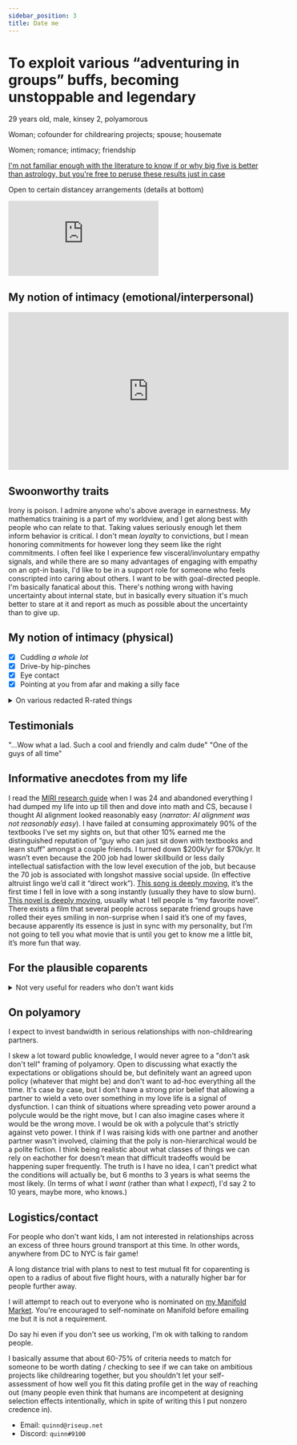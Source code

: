 ```yaml
---
sidebar_position: 3
title: Date me
---
```



# To exploit various “adventuring in groups” buffs, becoming unstoppable and legendary 


<Admonition type="info" title="My demographics">
  <p>
    29 years old, male, kinsey 2, polyamorous
  </p>
</Admonition>

<Admonition type="tip" title="Seeking">
  <p>
    Woman; cofounder for childrearing projects; spouse; housemate
  </p>
</Admonition>

<Admonition type="tip" title="Also seeking">
  <p>
    Women; romance; intimacy; friendship
  </p>
</Admonition>

<Admonition type="info" title="Big five">
  <p>
    <a href="https://bigfive-test.com/result/623617c0d5e3dd000926c0bd">I'm not familiar enough with the literature to know if or why big five is better than astrology, but you're free to peruse these results just in case</a>
  </p>
</Admonition>

<Admonition type="info" title="In Philadelphia">
  <p>
    Open to certain distancey arrangements (details at bottom)
  </p>
</Admonition> 

<iframe src="https://manifold.markets/embed/Quinn/who-will-i-date-2022" title="Who will I date? (2022)" frameborder="0"></iframe>

## My notion of intimacy (emotional/interpersonal) 

<iframe width="560" height="315" src="https://www.youtube.com/embed/6Qzfn_tt8Gw" title="YouTube video player" frameborder="0" allow="accelerometer; autoplay; clipboard-write; encrypted-media; gyroscope; picture-in-picture" allowfullscreen></iframe>

## Swoonworthy traits

<Tabs lazy>
  <TabItem value="sincerity" label="Sincerity">
    Irony is poison. I admire anyone who's above average in earnestness. 
  </TabItem>
  <TabItem value="analyticalness" label="Analyticalness">
    My mathematics training is a part of my worldview, and I get along best with people who can relate to that. 
  </TabItem>
  <TabItem value="conviction" label="Conviction">
    Taking values seriously enough let them inform behavior is critical. I don't mean <i>loyalty</i> to convictions, but I mean honoring commitments for however long they seem like the right commitments. 
  </TabItem>
  <TabItem value="compassion" label="Compassion">
    I often feel like I experience few visceral/involuntary empathy signals, and while there are so many advantages of engaging with empathy on an opt-in basis, I'd like to be in a support role for someone who feels conscripted into caring about others. 
  </TabItem>
  <TabItem value="ambition" label="Ambition">
    I want to be with goal-directed people. 
  </TabItem>
  <TabItem value="introspectiveness" label="Introspectiveness">
    I'm basically fanatical about this. There's nothing wrong with having uncertainty about internal state, but in basically every situation it's much better to stare at it and report as much as possible about the uncertainty than to give up. 
  </TabItem>
</Tabs>

## My notion of intimacy (physical)

- [x] Cuddling _a whole lot_
- [x] Drive-by hip-pinches
- [x] Eye contact
- [x] Pointing at you from afar and making a silly face

<details>
  <summary>
    On various redacted R-rated things
  </summary>
  <p>
I have a lot of personalities (i.e. separable classes of preferences), none of which have deal-breakers in mind. But I estimate that I'm <code>1.2 to 1.8</code> standard deviations hornier than most of the people I know well. Preferences/kink list upon request. 
  </p>
</details>

## Testimonials

<Tabs lazy>
    <TabItem value="testimonial1" label="Local from a town I visited" default>
        "...Wow what a lad. Such a cool and friendly and calm dude"
    </TabItem>
    <TabItem value="testimonial2" label="Housemate">
        "One of the guys of all time"
    </TabItem>
</Tabs>

## Informative anecdotes from my life 

<Tabs lazy>
    <TabItem value="intellectually" label="Intellectually" default>
        I read the <a href="https://intelligence.org/research-guide/">MIRI research guide</a> when I was 24 and abandoned everything I had dumped my life into up till then and dove into math and CS, because I thought AI alignment looked reasonably easy (<i>narrator: AI alignment was not reasonably easy</i>). 
    </TabItem>
    <TabItem value="academically" label="Academically">
        I have failed at consuming approximately 90% of the textbooks I’ve set my sights on, but that other 10% earned me the distinguished reputation of “guy who can just sit down with textbooks and learn stuff” amongst a couple friends. 
    </TabItem>
    <TabItem value="professionally" label="Professionally">
        I turned down $200k/yr for $70k/yr. It wasn’t even because the 200 job had lower skillbuild or less daily intellectual satisfaction with the low level execution of the job, but because the 70 job is associated with longshot massive social upside. (In effective altruist lingo we’d call it “direct work”).
    </TabItem>
    <TabItem value="aesthetically" label="Aesthetically">
        <a href="https://youtu.be/0l4SJqm_2pA">This song is deeply moving</a>, it’s the first time I fell in love with a song instantly (usually they have to slow burn). <a href="http://www.hpmor.com/">This novel is deeply moving</a>, usually what I tell people is “my favorite novel”. There exists a film that several people across separate friend groups have rolled their eyes smiling in non-surprise when I said it’s one of my faves, because apparently its essence is just in sync with my personality, but I’m not going to tell you what movie that is until you get to know me a little bit, it’s more fun that way. 
    </TabItem>
</Tabs>

## For the plausible coparents

<details>
  <summary>
    Not very useful for readers who don't want kids
  </summary>
  <p>
    I'm not super in a rush, but I would prefer to be systematic and reveal information about our mutual fit in a clever and efficient way. I'm probably willing to try nesting after knowing someone for about 6 months, unclear how long I want to nest with them before childrearing however. 

### One slice of my expected parenting values
Humans need to be able to _own their consequences_ and _pick what hills they'd like to die on_ in order to cultivate agency. For this reason, I think 1. school needs to be approached cautiously and rigorously; and 2. we need to thread a needle where we help our children follow through on projects without it turning into us projecting what sorts of projects we'd like them to be doing. That said, I would like to find out how to raise second-generation transhumanist altruists without various "indoctrination"-related failure modes.

### Another slice
Leonard Bernstein, speaking I imagine about orchestral or broadway productions, said "_to accomplish great things, two things are needed: a plan, and almost enough time_". I expect to have almost enough time (i.e. readiness) to parent, to do any of my other goals, and I've worked to cultivate heuristics around when perfect should or shouldn't be the enemy of the good. I also avoid appealing to normal distributions, I avoid looking at the world and saying "look at all the people in a way lower percentile of such n such virtue or trait than me seeming to do alright, surely I can relax", because I don't like to impose an upper bound on my standards. 

### On how many
I'm inclined toward more than one kid because someone made an intuitive argument that the marginal cost of each additional kid declines. [I have begun an estimate of this argument](https://www.squiggle-language.com/playground/#code=eNqtV0tz4zYM%2FiuYXFZyHVl24mTHM3tq02lmdqeHpNND02oYibZYS6RKUpa9m%2Fz3AqQdW9LGebS5WKLw%2BAB8AJFvJyZXzU1dlkxvTmZW13zojq4yYZXenQgprGDFzT%2B1WCwKfmO1kIuT2Qm%2BS5k0ShfZSvAGPsG3Own4Z0XJk1QZm6h5MhcaH9JcFFlScZ00nC9nMJmCVTCexEMYjUBIyFWtDQQCcrbiIBWIjDNocmZBfCjBsmKJXoHdq9qG3k0mTKpqaRPNLE%2FI6Qzi6OLSmY6jj2Q54ynbgJoDhrgQkhXA11YzBxGEBUJpSJ5lGTBJPxisIsGlyO7k453cILLvRYnWfxZFQeBJhOBgZu5rUjeQc80j%2BCIkB6Y5VAVLea6KjGvz6iR1Ehy9qDJ8PjFdW30ZF%2BydfNEJZqAUa1trHrwdILSz%2BbIG1lrWZVJhEiVWCn2vg8kQxtEFVe0swuc%2F6P3PkApSqIZr4DKjkv94DcJApdU9uxeFsI4HCguCzLI5BcEzaAQ%2Bsuzv2tgSPcBcaUB4SzBpzrO64OZVSXEPHiRifDmHIziIijwQ%2F4tNsmJFzUmLMCQIJuEszfeWz2PXN9MpRXuNrF4ivwzFTT%2Fn8SjXRMhMaJ5aF8gQkJLQ4Fc1nyMpMxjHUxJDO8Zic5A4n4sIzaHSUkkQc3xGLqMsCpVsLUrxlYOHCEQY%2FI7sKTK45%2BQEU1hXDdMZOSF0DgY23QZSRI4lWfLKQqlW1MN3sqTUuI5PNGcFNo5IWYHhE2AUSYT0WTVMGp86jB%2FDP3PhT6eUsT6DjzCzL9yjYl8kbE0Qm%2FPXTRFwgAFrDZ7zIsJRUDK5AZZascIBw42bChmxESvDYKFVXUX9sFJmcgwrjrZD7fJyemysOfHjY82BixymoQclLC8NqkqqpuantcHCYxuYHDGiKKFCn7%2FdXn%2B%2Bvr2%2BupmBp6vZlQkBTs5hAJd3kl7d%2BYYzjefTyYHs9qytO4CWzmEKeOabiDJhXDNQ0%2BBcNkErSyEN5YfdtwfwUxCx1ykP%2FAv9lawKPiPXorq6VQHePDuNcIjq64f23IS%2FYP2IX%2Fb68eELKgw3D7CGH2Dz6I%2FD7QQ9gL8fBP0YEPRbA%2FWsbCcIK%2F5%2FeiB7IUVRqIXry2CDA2AISON17BONmaIznGHBGMPn6yo4BSpksIZTkgpDlwcjFqUS2Y4iTwZb9cfRjYY6R3G4196Spq9NHzra%2FuhQ243RLoD3jR%2Fv6726PVDduN45Ezvt819AomLHVhxue%2F%2F2lyv48utPV5%2Bp959IHTw10H4r6pJfyBX3V6vnXpuTx%2Fpjb727MB1sIm%2B6mAcvoxu07%2BW%2B323Z2nNu8B1wXvmQxUHf0m5kzHGGyxSX7GfzikXIra3MbDRqmiaqTcaihVqNSp4JNrpHGo0m8fhyFI9H47MRWTnVTBgs9qlLiLdCaglGLErqdVKg2X12djGOyUPDP7grXQtcfnBDyPFOoGsP9wS7JRHMWSlwC7A57lY7S7RnYem8j6cA%2FTX4CZd5XbIi6PtGgkXxGLPX%2FxQ%2Bh7c74DreWiU%2BNhu77HrB0245VvZ4jX6ndVJVFe5EtaSVk2TpMi3ot2ELfsCqQ%2F528Wwv%2FueIcWBkAL25ErxmmwxxdpOXbWgIPj4VMuNr2tFwC0Rf9D%2BQmTkKxBgXL7jbkbHaPiy%2FFLm28%2F8u9a7Yj3iD7pMWnjz%2BC27aPUE%3D) (you can plug-and-play your worldview by substituting some input parameters), though it may be buggy, miss too many considerations, or provide information that's an order of magnitude less valuable than our emotional state after the first child would be. 

### On biology
I'm reasonably confident that bio-fathering is as good or better than rolling the dice at the sperm bank (in terms of my assessment of my family's disease and IQ history), but I'm not married to it. I am interested equally in arguments for embryo selection and in arguments for adoption: I think conditional on a partner feeling strongly about one of the two, the probability they'd convince me is a little over 80%.

  </p>
</details>

## On polyamory

<Admonition type="info" title="If you don't want kids">
  <p>
    I expect to invest bandwidth in serious relationships with non-childrearing partners.
  </p>
</Admonition>

<Tabs lazy>
  <TabItem value="transparency" label="Transparency">
    I skew a lot toward public knowledge, I would never agree to a "don't ask don't tell" framing of polyamory. Open to discussing what exactly the expectations or obligations should be, but definitely want an agreed upon policy (whatever that might be) and don't want to ad-hoc everything all the time.
  </TabItem>
  <TabItem value="veto" label="Vetoes">
    It's case by case, but I don't have a strong prior belief that allowing a partner to wield a veto over something in my love life is a signal of dysfunction. I can think of situations where spreading veto power around a polycule would be the right move, but I can also imagine cases where it would be the wrong move. I would be ok with a polycule that's strictly against veto power. 
  </TabItem>
  <TabItem value="hierarchy" label="Words like 'primary', 'secondaries'">
    I think if I was raising kids with one partner and another partner wasn't involved, claiming that the poly is non-hierarchical would be a polite fiction. I think being realistic about what classes of things we can rely on eachother for doesn't mean that difficult tradeoffs would be happening super frequently.
  </TabItem>
  <TabItem value="length" label="Expected non-childrearing relationship length">
    The truth is I have no idea, I can't predict what the conditions will actually be, but 6 months to 3 years is what seems the most likely. (In terms of what I <i>want</i> (rather than what I <i>expect</i>), I'd say 2 to 10 years, maybe more, who knows.)
  </TabItem>
</Tabs>

## Logistics/contact

<Admonition type="warning" title="Distance constraints for people who don't want kids" >
  <p>
    For people who don't want kids, I am not interested in relationships across an excess of three hours ground transport at this time. In other words, anywhere from DC to NYC is fair game!
  </p>
</Admonition> 

<Admonition type="info" title="Yes, willing to periodically fly for plausible coparents">
  <p>
    A long distance trial with plans to nest to test mutual fit for coparenting is open to a radius of about five flight hours, with a naturally higher bar for people further away. 
  </p>
</Admonition>

<Admonition type="tip" title="Prediction markets">
  <p>
    I will attempt to reach out to everyone who is nominated on <a href="https://manifold.markets/Quinn/who-will-i-date-2022">my Manifold Market</a>. You're encouraged to self-nominate on Manifold before emailing me but it is not a requirement. 
  </p>
</Admonition>

<Admonition type="tip" title="Assume a low bar for reaching out">
  <p>
    Do say hi even if you don't see us working, I'm ok with talking to random people. 
  </p>
</Admonition>

<Admonition type="info" title="Partial fits">
  <p>
    I basically assume that about 60-75% of criteria needs to match for someone to be worth dating / checking to see if we can take on ambitious projects like childrearing together, but you shouldn't let your self-assessment of how well you fit this dating profile get in the way of reaching out (many people even think that humans are incompetent at designing selection effects intentionally, which in spite of writing this I put nonzero credence in).
  </p>
</Admonition>

- Email: `quinnd@riseup.net`
- Discord: `quinn#9100`

